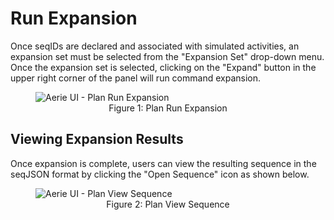 
# Run Expansion

Once seqIDs are declared and associated with simulated activities, an expansion set must be selected from the "Expansion Set" drop-down menu.
Once the expansion set is selected, clicking on the "Expand" button in the upper right corner of the panel will run command expansion.

<figure>
  <img alt="Aerie UI - Plan Run Expansion" src={planRunExpansion} />
  <figcaption align="center">Figure 1: Plan Run Expansion </figcaption>
</figure>

## Viewing Expansion Results

Once expansion is complete, users can view the resulting sequence in the seqJSON format by clicking the "Open Sequence" icon as shown below.

<figure>
  <img alt="Aerie UI - Plan View Sequence" src={planViewSequence} />
  <figcaption align="center">Figure 2: Plan View Sequence </figcaption>
</figure>
